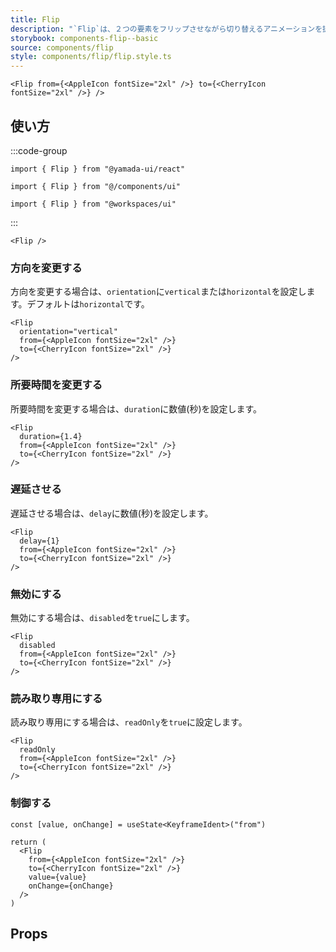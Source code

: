 ```yaml
---
title: Flip
description: "`Flip`は、２つの要素をフリップさせながら切り替えるアニメーションを提供するコンポーネントです。"
storybook: components-flip--basic
source: components/flip
style: components/flip/flip.style.ts
---
```


```tsx preview
<Flip from={<AppleIcon fontSize="2xl" />} to={<CherryIcon fontSize="2xl" />} />
```

## 使い方

:::code-group

```tsx [package]
import { Flip } from "@yamada-ui/react"
```

```tsx [alias]
import { Flip } from "@/components/ui"
```

```tsx [monorepo]
import { Flip } from "@workspaces/ui"
```

:::

```tsx
<Flip />
```

### 方向を変更する

方向を変更する場合は、`orientation`に`vertical`または`horizontal`を設定します。デフォルトは`horizontal`です。

```tsx preview
<Flip
  orientation="vertical"
  from={<AppleIcon fontSize="2xl" />}
  to={<CherryIcon fontSize="2xl" />}
/>
```

### 所要時間を変更する

所要時間を変更する場合は、`duration`に数値(秒)を設定します。

```tsx preview
<Flip
  duration={1.4}
  from={<AppleIcon fontSize="2xl" />}
  to={<CherryIcon fontSize="2xl" />}
/>
```

### 遅延させる

遅延させる場合は、`delay`に数値(秒)を設定します。

```tsx preview
<Flip
  delay={1}
  from={<AppleIcon fontSize="2xl" />}
  to={<CherryIcon fontSize="2xl" />}
/>
```

### 無効にする

無効にする場合は、`disabled`を`true`にします。

```tsx preview
<Flip
  disabled
  from={<AppleIcon fontSize="2xl" />}
  to={<CherryIcon fontSize="2xl" />}
/>
```

### 読み取り専用にする

読み取り専用にする場合は、`readOnly`を`true`に設定します。

```tsx preview
<Flip
  readOnly
  from={<AppleIcon fontSize="2xl" />}
  to={<CherryIcon fontSize="2xl" />}
/>
```

### 制御する

```tsx preview functional client
const [value, onChange] = useState<KeyframeIdent>("from")

return (
  <Flip
    from={<AppleIcon fontSize="2xl" />}
    to={<CherryIcon fontSize="2xl" />}
    value={value}
    onChange={onChange}
  />
)
```

## Props

<PropsTable name="flip" />

